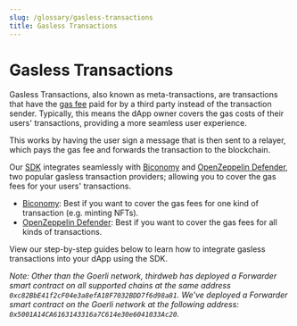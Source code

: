 ```yaml
---
slug: /glossary/gasless-transactions
title: Gasless Transactions
---
```



# Gasless Transactions

Gasless Transactions, also known as meta-transactions, are transactions that have the [gas fee](/glossary/gas)
paid for by a third party instead of the transaction sender.
Typically, this means the dApp owner covers the gas costs of their users' transactions, providing a more seamless user experience.

This works by having the user sign a message that is then sent to a relayer, which pays the gas fee and forwards the transaction to the blockchain.

Our [SDK](/sdk) integrates seamlessly with [Biconomy](https://biconomy.io/) and [OpenZeppelin Defender](https://www.openzeppelin.com/defender), two popular gasless transaction providers;
allowing you to cover the gas fees for your users' transactions.

- [Biconomy](https://biconomy.io/): Best if you want to cover the gas fees for one kind of transaction (e.g. minting NFTs).
- [OpenZeppelin Defender](https://www.openzeppelin.com/defender): Best if you want to cover the gas fees for all kinds of transactions.

View our step-by-step guides below to learn how to integrate gasless transactions into your dApp using the SDK.

<div className="row" style={{ marginBottom: 24 }}>
  <div className="col col--6" style={{ padding: 8 }}>
    <QuickstartCard
      name="Integrate the SDK with Biconomy"
      link="https://blog.thirdweb.com/guides/biconomy-gasless-guide/"
      image="/assets/icons/education.png"
    />
  </div>
  <div className="col col--6" style={{ padding: 8 }}>
    <QuickstartCard
      name="Integrate the SDK with Open Zeppelin"
      link="https://blog.thirdweb.com/guides/create-gasless-nft-drop/"
      image="/assets/icons/education.png"
    />
  </div>
</div>

_Note: Other than the Goerli network, thirdweb has deployed a Forwarder
smart contract on all supported chains at the same address
`0xc82BbE41f2cF04e3a8efA18F7032BDD7f6d98a81`.
We've deployed a Forwarder smart contract on the Goerli network at the following address: `0x5001A14CA6163143316a7C614e30e6041033Ac20`._
